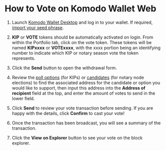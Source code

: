 

# How to Vote on Komodo Wallet Web

1.  Launch [Komodo Wallet Desktop](https://app.komodoplatform.com/) and log in to your wallet. If required, [import your seed phrase](https://forum.komodoplatform.com/t/how-to-import-wallet-in-atomicdex-web/653).

2.  **KIP** or **VOTE** tokens should be automatically activated on login. From within the Portfolio tab, click on the vote token. These tokens will be named **KIPxxxx** or **VOTExxxx**, with the xxxx portion being an identifying number to indicate which KIP or notary season vote the token represents.

<OptimizedImage title="How to Vote on Komodo Wallet Web" src={voteKomodoWalletWeb1} classNaming="w-full" alt="How to Vote on Komodo Wallet Web" />

3.  Click the **Send** button to open the withdrawal form.

<OptimizedImage title="How to Vote on Komodo Wallet Web" src={voteKomodoWalletWeb2} classNaming="w-full" alt="How to Vote on Komodo Wallet Web" />

4.  Review the [poll options](https://github.com/KomodoPlatform/kips) (for KIPs) or [candidates](https://github.com/KomodoPlatform/notaryNodes) (for notary node elections) to find the associated address for the candidate or option you would like to support, then input this address into the **Address of recipient** field at the top, and enter the amount of votes to send in the lower field.

<OptimizedImage title="How to Vote on Komodo Wallet Web" src={voteKomodoWalletWeb3} classNaming="w-full" alt="How to Vote on Komodo Wallet Web" />

5.  Click **Send** to review your vote transaction before sending. If you are happy with the details, click **Confirm** to cast your vote!

<OptimizedImage title="How to Vote on Komodo Wallet Web" src={voteKomodoWalletWeb4} classNaming="w-full" alt="How to Vote on Komodo Wallet Web" />

6.  Once the transaction has been broadcast, you will see a summary of the transaction.

<OptimizedImage title="How to Vote on Komodo Wallet Web" src={voteKomodoWalletWeb5} classNaming="w-full" alt="How to Vote on Komodo Wallet Web" />

7.  Click the **View on Explorer** button to see your vote on the block explorer.

<OptimizedImage title="How to Vote on Komodo Wallet Web" src={voteKomodoWalletWeb6} classNaming="w-full" alt="How to Vote on Komodo Wallet Web" />
